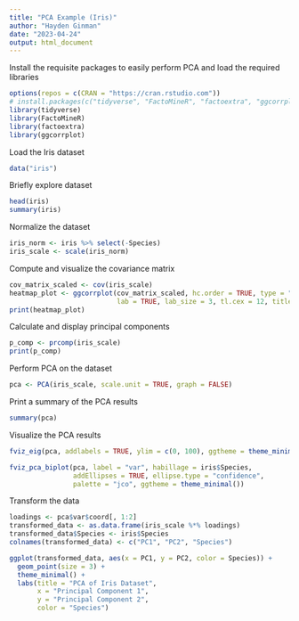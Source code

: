```yaml
---
title: "PCA Example (Iris)"
author: "Hayden Ginman"
date: "2023-04-24"
output: html_document
---
```

Install the requisite packages to easily perform PCA and load the required libraries
```r
options(repos = c(CRAN = "https://cran.rstudio.com"))
# install.packages(c("tidyverse", "FactoMineR", "factoextra", "ggcorrplot"))
library(tidyverse)
library(FactoMineR)
library(factoextra)
library(ggcorrplot)

```
Load the Iris dataset
```r
data("iris")

```
Briefly explore dataset
```r
head(iris)
summary(iris)

```

Normalize the dataset
```r
iris_norm <- iris %>% select(-Species)
iris_scale <- scale(iris_norm)

```
Compute and visualize the covariance matrix
```r
cov_matrix_scaled <- cov(iris_scale)
heatmap_plot <- ggcorrplot(cov_matrix_scaled, hc.order = TRUE, type = "lower",
                           lab = TRUE, lab_size = 3, tl.cex = 12, title = "Heatmap of Covariance Matrix")
print(heatmap_plot)
```




Calculate and display principal components
```r
p_comp <- prcomp(iris_scale)
print(p_comp)

```

Perform PCA on the dataset
```r
pca <- PCA(iris_scale, scale.unit = TRUE, graph = FALSE)

```
Print a summary of the PCA results
```r
summary(pca)
```
Visualize the PCA results
```r
fviz_eig(pca, addlabels = TRUE, ylim = c(0, 100), ggtheme = theme_minimal())

fviz_pca_biplot(pca, label = "var", habillage = iris$Species,
                addEllipses = TRUE, ellipse.type = "confidence",
                palette = "jco", ggtheme = theme_minimal())

```
Transform the data
```r
loadings <- pca$var$coord[, 1:2]
transformed_data <- as.data.frame(iris_scale %*% loadings)
transformed_data$Species <- iris$Species
colnames(transformed_data) <- c("PC1", "PC2", "Species")

ggplot(transformed_data, aes(x = PC1, y = PC2, color = Species)) +
  geom_point(size = 3) +
  theme_minimal() +
  labs(title = "PCA of Iris Dataset",
       x = "Principal Component 1",
       y = "Principal Component 2",
       color = "Species")
```